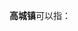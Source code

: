 '''高城镇'''可以指：
{{PRC admin/disambig|36/09/22/107/000|37/03/22/102/000|42/13/21/102/000|51/33/34/100/000}}
{{disambig|cat=三字中国镇名消歧义}}